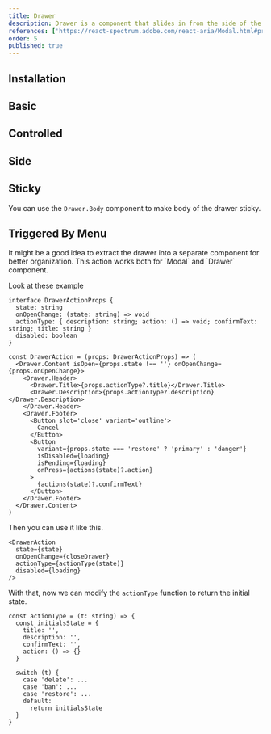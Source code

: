 ```yaml
---
title: Drawer
description: Drawer is a component that slides in from the side of the screen.
references: ['https://react-spectrum.adobe.com/react-aria/Modal.html#props']
order: 5
published: true
---
```


## Installation
<Install component='drawer' />

## Basic
<Demo center component='overlays/drawer/drawer-demo' />

## Controlled
<Demo center component='overlays/drawer/drawer-controlled-demo' />

## Side
<Demo center component='overlays/drawer/drawer-position-demo' />

## Sticky
You can use the `Drawer.Body` component to make body of the drawer sticky.
<Demo center component='overlays/drawer/drawer-sticky-demo' />

## Triggered By Menu
<Demo center component='overlays/drawer/drawer-triggered-by-menu-demo' />

<Note>
It might be a good idea to extract the drawer into a separate component for better organization.
This action works both for `Modal` and `Drawer` component.
</Note>

Look at these example

```tsx
interface DrawerActionProps {
  state: string
  onOpenChange: (state: string) => void
  actionType: { description: string; action: () => void; confirmText: string; title: string }
  disabled: boolean
}

const DrawerAction = (props: DrawerActionProps) => (
  <Drawer.Content isOpen={props.state !== ''} onOpenChange={props.onOpenChange}>
    <Drawer.Header>
      <Drawer.Title>{props.actionType?.title}</Drawer.Title>
      <Drawer.Description>{props.actionType?.description}</Drawer.Description>
    </Drawer.Header>
    <Drawer.Footer>
      <Button slot='close' variant='outline'>
        Cancel
      </Button>
      <Button
        variant={props.state === 'restore' ? 'primary' : 'danger'}
        isDisabled={loading}
        isPending={loading}
        onPress={actions(state)?.action}
      >
        {actions(state)?.confirmText}
      </Button>
    </Drawer.Footer>
  </Drawer.Content>
)
```

Then you can use it like this.

```
<DrawerAction
  state={state}
  onOpenChange={closeDrawer}
  actionType={actionType(state)}
  disabled={loading}
/>
```

With that, now we can modify the `actionType` function to return the initial state.

```tsx
const actionType = (t: string) => {
  const initialsState = {
    title: '',
    description: '',
    confirmText: '',
    action: () => {}
  }

  switch (t) {
    case 'delete': ...
    case 'ban': ...
    case 'restore': ...
    default:
      return initialsState
  }
}
```
